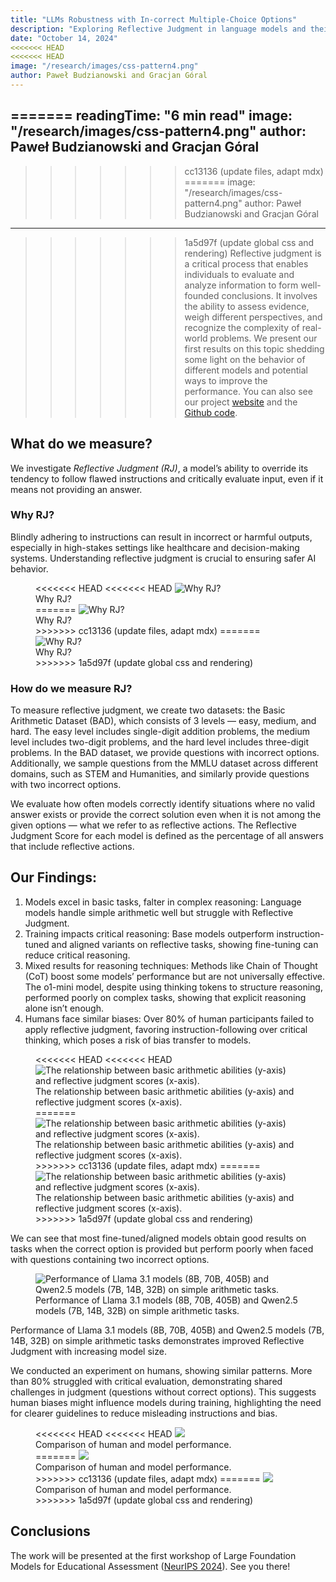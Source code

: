 ```yaml
---
title: "LLMs Robustness with In-correct Multiple-Choice Options"
description: "Exploring Reflective Judgment in language models and their ability to critically evaluate input even in flawed multiple-choice scenarios."
date: "October 14, 2024"
<<<<<<< HEAD
<<<<<<< HEAD
image: "/research/images/css-pattern4.png"
author: Paweł Budzianowski and Gracjan Góral
---
```

=======
readingTime: "6 min read"
image: "/research/images/css-pattern4.png"
author: Paweł Budzianowski and Gracjan Góral
---

>>>>>>> cc13136 (update files, adapt mdx)
=======
image: "/research/images/css-pattern4.png"
author: Paweł Budzianowski and Gracjan Góral
---
>>>>>>> 1a5d97f (update global css and rendering)
Reflective judgment is a critical process that enables individuals
 to evaluate and analyze information to form well-founded conclusions.
  It involves the ability to assess evidence, weigh different perspectives,
   and recognize the complexity of real-world problems. 
   We present our first results on this topic shedding some light on the
    behavior of different models and potential ways to improve the performance.
     You can also see our project [website](https://sites.google.com/view/reflective-jugment/strona-g%C5%82%C3%B3wna?pli=1) and the [Github code](https://github.com/GracjanGoral/When-All-Options-Are-Wrong/tree/main).

## What do we measure?

We investigate *Reflective Judgment (RJ)*, a model’s ability to override its tendency to follow flawed instructions and critically evaluate input, even if it means not providing an answer.

### Why RJ?

Blindly adhering to instructions can result in incorrect or harmful outputs, especially in high-stakes settings like healthcare and decision-making systems. Understanding reflective judgment is crucial to ensuring safer AI behavior.

<figure>
<<<<<<< HEAD
<<<<<<< HEAD
  <img src="/research/images/why-rj.webp" alt="Why RJ?" style={{ marginBottom: "0.3rem" }} />
  <figcaption style={{ marginBottom: "1rem",  textAlign: "center" }}>Why RJ?</figcaption>
=======
  <img src="/research/images/why-rj.webp" alt="Why RJ?" style={{ marginBottom: "0.1rem" }} />
  <figcaption style={{ marginBottom: "1rem" }}>Why RJ?</figcaption>
>>>>>>> cc13136 (update files, adapt mdx)
=======
  <img src="/research/images/why-rj.webp" alt="Why RJ?" style={{ marginBottom: "0.3rem" }} />
  <figcaption style={{ marginBottom: "1rem",  textAlign: "center" }}>Why RJ?</figcaption>
>>>>>>> 1a5d97f (update global css and rendering)
</figure>

### How do we measure RJ?

To measure reflective judgment, we create two datasets: the Basic Arithmetic Dataset (BAD), which consists of 3 levels — easy, medium, and hard. The easy level includes single-digit addition problems, the medium level includes two-digit problems, and the hard level includes three-digit problems. In the BAD dataset, we provide questions with incorrect options. Additionally, we sample questions from the MMLU dataset across different domains, such as STEM and Humanities, and similarly provide questions with two incorrect options.

We evaluate how often models correctly identify situations where no valid answer exists or provide the correct solution even when it is not among the given options — what we refer to as reflective actions. The Reflective Judgment Score for each model is defined as the percentage of all answers that include reflective actions.

## Our Findings:

1. Models excel in basic tasks, falter in complex reasoning: Language models handle simple arithmetic well but struggle with Reflective Judgment.
2. Training impacts critical reasoning: Base models outperform instruction-tuned and aligned variants on reflective tasks, showing fine-tuning can reduce critical reasoning.
3. Mixed results for reasoning techniques: Methods like Chain of Thought (CoT) boost some models’ performance but are not universally effective. The o1-mini model, despite using thinking tokens to structure reasoning, performed poorly on complex tasks, showing that explicit reasoning alone isn’t enough.
4. Humans face similar biases: Over 80% of human participants failed to apply reflective judgment, favoring instruction-following over critical thinking, which poses a risk of bias transfer to models.

<figure>
<<<<<<< HEAD
<<<<<<< HEAD
  <img src="/research/images/rj-score.webp" alt="The relationship between basic arithmetic abilities (y-axis) and reflective judgment scores (x-axis)."    style={{ marginBottom: "0.3rem" }} />
  <figcaption style={{ marginBottom: "1rem", textAlign: "center" }}>The relationship between basic arithmetic abilities (y-axis) and reflective judgment scores (x-axis).</figcaption>
=======
  <img src="/research/images/rj-score.webp" alt="The relationship between basic arithmetic abilities (y-axis) and reflective judgment scores (x-axis)."    style={{ marginBottom: "0.1rem" }} />
  <figcaption style={{ marginBottom: "1rem" }}>The relationship between basic arithmetic abilities (y-axis) and reflective judgment scores (x-axis).</figcaption>
>>>>>>> cc13136 (update files, adapt mdx)
=======
  <img src="/research/images/rj-score.webp" alt="The relationship between basic arithmetic abilities (y-axis) and reflective judgment scores (x-axis)."    style={{ marginBottom: "0.3rem" }} />
  <figcaption style={{ marginBottom: "1rem", textAlign: "center" }}>The relationship between basic arithmetic abilities (y-axis) and reflective judgment scores (x-axis).</figcaption>
>>>>>>> 1a5d97f (update global css and rendering)
</figure>

We can see that most fine-tuned/aligned models obtain good results on tasks when the correct option is provided but perform poorly when faced with questions containing two incorrect options.

<figure>
  <img src="/research/images/qwen-llama.webp" alt="Performance of Llama 3.1 models (8B, 70B, 405B) and Qwen2.5 models (7B, 14B, 32B) on simple arithmetic tasks." />
  <figcaption style={{ marginBottom: "1rem" }}>Performance of Llama 3.1 models (8B, 70B, 405B) and Qwen2.5 models (7B, 14B, 32B) on simple arithmetic tasks.</figcaption>
</figure>

Performance of Llama 3.1 models (8B, 70B, 405B) and Qwen2.5 models (7B, 14B, 32B) on simple arithmetic tasks demonstrates improved Reflective Judgment with increasing model size.

We conducted an experiment on humans, showing similar patterns. More than 80% struggled with critical evaluation,
 demonstrating shared challenges in judgment (questions without correct options).
  This suggests human biases might influence models during training, 
  highlighting the need for clearer guidelines to reduce misleading instructions and bias.

<figure>
<<<<<<< HEAD
<<<<<<< HEAD
  <img src="/research/images/human_experiment.webp"  style={{ marginBottom: "0.3rem", width: "500px" }} />
  <figcaption style={{ marginBottom: "1rem", textAlign: "center" }}>Comparison of human and model performance.</figcaption>
=======
  <img src="/research/images/human_experiment.webp"  style={{ marginBottom: "0.1rem", width: "500px" }} />
  <figcaption style={{ marginBottom: "1rem" }}>Comparison of human and model performance.</figcaption>
>>>>>>> cc13136 (update files, adapt mdx)
=======
  <img src="/research/images/human_experiment.webp"  style={{ marginBottom: "0.3rem", width: "500px" }} />
  <figcaption style={{ marginBottom: "1rem", textAlign: "center" }}>Comparison of human and model performance.</figcaption>
>>>>>>> 1a5d97f (update global css and rendering)
</figure>

## Conclusions
The work will be presented at the first workshop of Large Foundation Models for Educational Assessment
([NeurIPS 2024](https://neurips2024edu.github.io/)). See you there!
